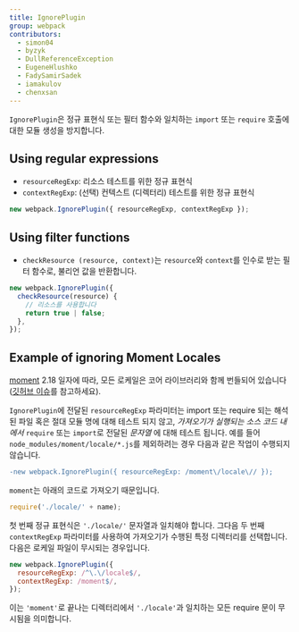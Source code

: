 ```yaml
---
title: IgnorePlugin
group: webpack
contributors:
  - simon04
  - byzyk
  - DullReferenceException
  - EugeneHlushko
  - FadySamirSadek
  - iamakulov
  - chenxsan
---
```


`IgnorePlugin`은 정규 표현식 또는 필터 함수와 일치하는 `import` 또는 `require` 호출에 대한 모듈 생성을 방지합니다.

## Using regular expressions

- `resourceRegExp`: 리소스 테스트를 위한 정규 표현식
- `contextRegExp`: (선택) 컨텍스트 (디렉터리) 테스트를 위한 정규 표현식

```javascript
new webpack.IgnorePlugin({ resourceRegExp, contextRegExp });
```

## Using filter functions

- `checkResource (resource, context)`는 `resource`와 `context`를 인수로 받는 필터 함수로, 불리언 값을 반환합니다.

```javascript
new webpack.IgnorePlugin({
  checkResource(resource) {
    // 리소스를 사용합니다
    return true | false;
  },
});
```

## Example of ignoring Moment Locales

[moment](https://momentjs.com/) 2.18 일자에 따라, 모든 로케일은 코어 라이브러리와 함께 번들되어 있습니다 ([깃허브 이슈](https://github.com/moment/moment/issues/2373)를 참고하세요).

`IgnorePlugin`에 전달된 `resourceRegExp` 파라미터는 import 또는 require 되는 해석된 파일 혹은 절대 모듈 명에 대해 테스트 되지 않고, _가져오기가 실행되는 소스 코드 내에서_ `require` 또는 `import`로 전달된 _문자열_ 에 대해 테스트 됩니다. 예를 들어 `node_modules/moment/locale/*.js`를 제외하려는 경우 다음과 같은 작업이 수행되지 않습니다.

```diff
-new webpack.IgnorePlugin({ resourceRegExp: /moment\/locale\// });
```

`moment`는 아래의 코드로 가져오기 때문입니다.

```js
require('./locale/' + name);
```

첫 번째 정규 표현식은 `'./locale/'` 문자열과 일치해야 합니다. 그다음 두 번째 `contextRegExp` 파라미터를 사용하여 가져오기가 수행된 특정 디렉터리를 선택합니다. 다음은 로케일 파일이 무시되는 경우입니다.

```javascript
new webpack.IgnorePlugin({
  resourceRegExp: /^\.\/locale$/,
  contextRegExp: /moment$/,
});
```

이는 `'moment'`로 끝나는 디렉터리에서 `'./locale'`과 일치하는 모든 require 문이 무시됨을 의미합니다.

